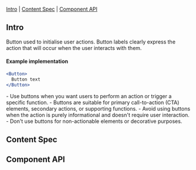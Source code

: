 
<Meta of={ButtonStories} />

<Title>Button</Title>

[Intro](#Intro) | [Content Spec](#ContentSpec) | [Component API](#ComponentAPI)

## Intro <a id="Intro" />
Button used to initialise user actions. Button labels clearly express the action that will occur when the user interacts with them.

<Canvas of={ButtonStories.Default} sourceState="none"/>

#### Example implementation
```jsx
<Button>
  Button text
</Button>
```

<BlockColumnsContainer>
  <BlockColumns label="When to Use">
    - Use buttons when you want users to perform an action or trigger a specific function.
    - Buttons are suitable for primary call-to-action (CTA) elements, secondary actions, or supporting functions.
  </BlockColumns>
  <BlockColumns isNegative label="When Not to Use">
    - Avoid using buttons when the action is purely informational and doesn't require user interaction.
    - Don't use buttons for non-actionable elements or decorative purposes.
  </BlockColumns>
</BlockColumnsContainer>

## Content Spec <a id="ContentSpec" />
<Figma showLink height="100%" url="https://www.figma.com/file/9FDwjR8lYvincseDkKypC4/Component-Documentations?type=design&node-id=613-36946&mode=dev" />

## Component API <a id="ComponentAPI" />

<ArgsTable />